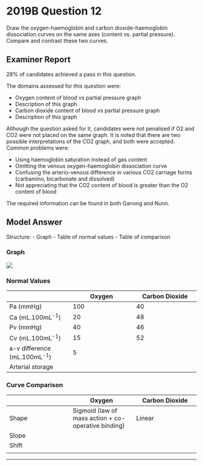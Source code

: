 # 2019B Question 12 

Draw the oxygen-haemoglobin and carbon dioxide-haemoglobin dissociation curves on the same axes (content vs. partial pressure). Compare and contrast these two curves.


## Examiner Report

28% of candidates achieved a pass in this question.


The domains assessed for this question were:

* Oxygen content of blood vs partial pressure graph
* Description of this graph
* Carbon dioxide content of blood vs partial pressure graph
* Description of this graph


Although the question asked for it, candidates were not penalised if O2 and CO2 were not placed on the same graph. It is noted that there are two possible interpretations of the CO2 graph, and both were accepted.
Common problems were:

* Using haemoglobin saturation instead of gas content
* Omitting the venous oxygen-haemoglobin dissociation curve
* Confusing the arterio-venous difference in various CO2 carriage forms (carbamino, bicarbonate and dissolved)
* Not appreciating that the CO2 content of blood is greater than the O2 content of blood


The required information can be found in both Ganong and Nunn.

## Model Answer

Structure:
- Graph
- Table of normal values
- Table of comparison


### Graph

<img src="resources/o2-and-co2-curve.svg">

### Normal Values


||Oxygen|Carbon Dioxide|
| -- | -- | -- |
|Pa (mmHg)|100|40|
|Ca (mL.100mL^-1^)|20|48|
|Pv (mmHg)|40|46|
|Cv (mL.100mL^-1^)|15|52|
|a-v difference (mL.100mL^-1^)|5|<p>4</p><p>HCO~3~^-^ 60%</p><p>Carbamino 30%</p><p>Dissolved 10%</p>|
|Arterial storage|<p>Hb-bound 98.5%</p><p>Dissolved 1.5% (∝ partial pressure)</p>|<p>HCO~3~^-^ 90%</p><p>Carbamino 5%</p><p>Dissolved 5% (∝ partial pressure)</p>|

### Curve Comparison


||Oxygen|Carbon Dioxide|
| -- | -- | -- |
|Shape|Sigmoid (law of mass action + co-operative binding)|Linear|
|Slope|<p>Shallower</p><p>- Large a-v difference in PO~2~</p><p>- Large ↓ PaO~2~ in shunt</p>|<p>Steeper</p><p>- Small a-v difference in pCO~2~</p><p>- Small ↑ PaCO~2~ in shunt</p>|
|Shift|<p>Right shift → ↓ Affinity if:</p><p>- ↑ H+, ↑ pCO~2~ (Bohr effect)</p><p>-↑ [2,3-DPG]</p><p>-↑ Temp</p>|<p>Left shift → ↑ Affinity if:</p><p>-↓ SO~2~ (Haldane effect)</p>|
|<p>Upper section</p><p>- Implication for shunt</p>|<p>Flat</p><p>- ↑ VA and ↑ PiO~2~ cause minimal improvement in oxygenation</p>|<p>Linear</p><p>- ↑ VA easily restores ventilation</p>|


--- 

